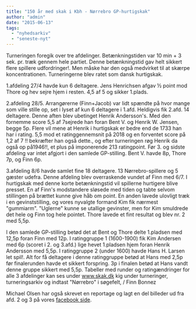 ```yaml
---
title: "150 år med skak i Kbh - Nørrebro GP-hurtigskak"
author: "admin"
date: "2015-06-13"
tags: 
  - "nyhedsarkiv"
  - "seneste-nyt"
---
```


Turneringen foregik over tre afdelinger. Betænkningstiden var 10 min + 3 sek. pr. træk gennem hele partiet. Denne betænkningstid gav helt sikkert flere spillere udfordringer!. Men måske har den også medvirket til at skærpe koncentrationen. Turneringerne blev ratet som dansk hurtigskak.

1.afdeling 27/4 havde kun 6 deltagere. Jens Henrichsen afgav ½ point mod Thore og hev sejre hjem i resten. 4,5 af 5 og sikker 1.plads.

2.afdeling 28/5. Arrangørerne (Finn+Jacob) var lidt spændte på hvor mange som ville stille op, set i lyset af kun 6 deltagere i 1.afd. Heldigvis fik 2.afd. 14 deltagere. Denne aften blev ubetinget Henrik Andersson's. Med den fornemme score 5,5 af 7sejrede han foran Bent V. og Henrik W. Jensen, begge 5p. Flere vil mene at Henrik i hurtigskak er bedre end de 1733 han har i rating. 5,5 mod et ratinggennemsnit på 2018 og en forventet score på 1,2 af 7 !! bekræfter han også dette., og efter turneringen røg Henrik da også op på1946!!, et plus på imponerende 213 ratingpoint. Før 3. og sidste afdeling var intet afgjort i den samlede GP-stilling. Bent V. havde 8p, Thore 7p, og Finn 6p.

3.afdeling 8/6 havde samlet fine 18 deltagere. 13 Nørrebro-spillere og 5 gæster udefra. Denne afdeling blev overraskende vundet af Finn med 6/7. I hurtigskak med denne korte betænkningstid vil spillerne hurtigere blive presset. En af Finn's modstandere sløsede med tiden og tabte selvom stillingen på brættet kunne give håb om point. En anden lavede ulovligt træk i en gevinststilling, og vores nyvalgte formand Kim fik nærmest "gummiarm". "Uglerne" kunne se utallige gevinster, men for Kim smuldrede det hele og Finn tog hele pointet. Thore lavede et fint resultat og blev nr. 2 med 5,5p.

I den samlede GP-stilling betød det at Bent og Thore delte 1.pladsen med 12,5p foran Finn med 12p. I ratinggruppe 1 (1600-1900) fik Kim Andersen med 6p (scoret i 2. og 3.afd.) lige hevet 1.pladsen hjem foran Henrik Andersson med 5,5p. I ratinggruppe 2 (under 1600) havde Hans H. Larsen let spil!. Alt for få deltagere i denne ratinggruppe betød at Hans med 2,5p før finalerunden havde et sikkert forspring. 3p i finalen betød at Hans vandt denne gruppe sikkert med 5,5p. Tabeller med runder og ratingændringer for alle 3 afdelinger kan ses under www.skak.dk kig under turneringer, turneringsarkiv og indtast "Nørrebro" i søgefelt, / Finn Bonnez

Michael Olsen har også skrevet en reportage og lagt en del billeder ud fra afd. 2 og 3 på vores [facebook side](https://www.facebook.com/NorrebroSkakklub).
